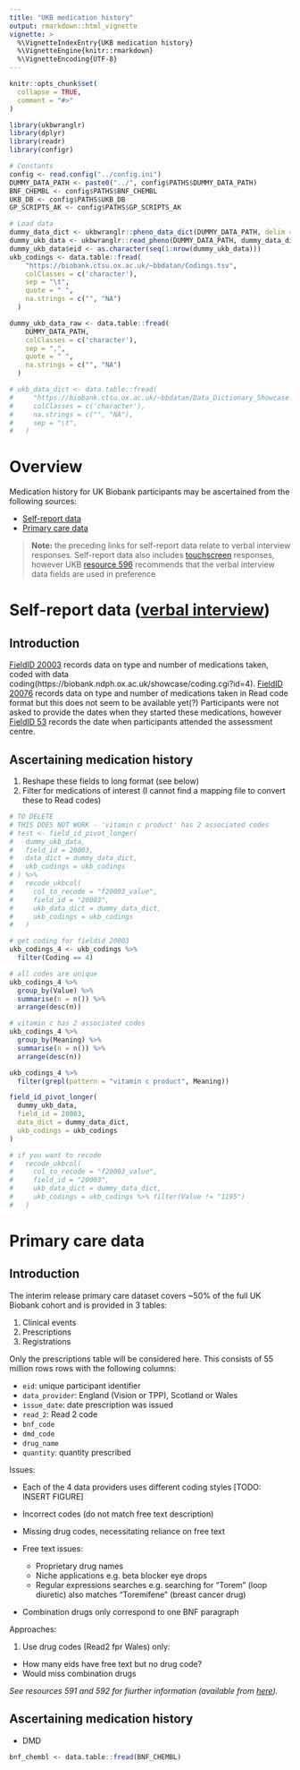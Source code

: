 ```yaml
---
title: "UKB medication history"
output: rmarkdown::html_vignette
vignette: >
  %\VignetteIndexEntry{UKB medication history}
  %\VignetteEngine{knitr::rmarkdown}
  %\VignetteEncoding{UTF-8}
---
```


```r
knitr::opts_chunk$set(
  collapse = TRUE,
  comment = "#>"
)
```

```r
library(ukbwranglr)
library(dplyr)
library(readr)
library(configr)

# Constants
config <- read.config("../config.ini")
DUMMY_DATA_PATH <- paste0("../", config$PATHS$DUMMY_DATA_PATH)
BNF_CHEMBL <- config$PATHS$BNF_CHEMBL
UKB_DB <- config$PATHS$UKB_DB
GP_SCRIPTS_AK <- config$PATHS$GP_SCRIPTS_AK

# Load data
dummy_data_dict <- ukbwranglr::pheno_data_dict(DUMMY_DATA_PATH, delim = ",")
dummy_ukb_data <- ukbwranglr::read_pheno(DUMMY_DATA_PATH, dummy_data_dict, delim = ",") 
dummy_ukb_data$eid <- as.character(seq(1:nrow(dummy_ukb_data)))
ukb_codings <- data.table::fread(
    "https://biobank.ctsu.ox.ac.uk/~bbdatan/Codings.tsv",
    colClasses = c('character'),
    sep = "\t",
    quote = " ",
    na.strings = c("", "NA")
  )

dummy_ukb_data_raw <- data.table::fread(
    DUMMY_DATA_PATH,
    colClasses = c('character'),
    sep = ",",
    quote = " ",
    na.strings = c("", "NA")
  )

# ukb_data_dict <- data.table::fread(
#     "https://biobank.ctsu.ox.ac.uk/~bbdatan/Data_Dictionary_Showcase.tsv",
#     colClasses = c('character'),
#     na.strings = c("", "NA"),
#     sep = "\t",
#   )
```

# Overview

Medication history for UK Biobank participants may be ascertained from the following sources:

- [Self-report data](https://biobank.ndph.ox.ac.uk/showcase/label.cgi?id=100075)
- [Primary care data](https://biobank.ndph.ox.ac.uk/showcase/label.cgi?id=3000)

>**Note:** the preceding links for self-report data relate to verbal interview responses. Self-report data also includes [touchscreen](https://biobank.ndph.ox.ac.uk/ukb/label.cgi?id=100025) responses, however UKB [resource 596](https://biobank.ndph.ox.ac.uk/ukb/refer.cgi?id=596) recommends that the verbal interview data fields are used in preference

# Self-report data ([verbal interview](https://biobank.ndph.ox.ac.uk/showcase/label.cgi?id=100075))

## Introduction

[FieldID 20003](https://biobank.ndph.ox.ac.uk/showcase/field.cgi?id=20003) records data on type and number of medications taken, coded with data coding(https://biobank.ndph.ox.ac.uk/showcase/coding.cgi?id=4). [FieldID 20076](https://biobank.ndph.ox.ac.uk/showcase/field.cgi?id=20076) records data on type and number of medications taken in Read code format but this does not seem to be available yet(?) Participants were not asked to provide the dates when they started these medications, however [FieldID 53](https://biobank.ndph.ox.ac.uk/showcase/field.cgi?id=53) records the date when participants attended the assessment centre.

## Ascertaining medication history

1. Reshape these fields to long format (see below)
2. Filter for medications of interest (I cannot find a mapping file to convert these to Read codes)

```r
# TO DELETE 
# THIS DOES NOT WORK - 'vitamin c product' has 2 associated codes
# test <- field_id_pivot_longer(
#   dummy_ukb_data,
#   field_id = 20003,
#   data_dict = dummy_data_dict,
#   ukb_codings = ukb_codings
# ) %>%
#   recode_ukbcol(
#     col_to_recode = "f20003_value",
#     field_id = "20003",
#     ukb_data_dict = dummy_data_dict,
#     ukb_codings = ukb_codings
#   )

# get coding for fieldid 20003
ukb_codings_4 <- ukb_codings %>% 
  filter(Coding == 4) 

# all codes are unique
ukb_codings_4 %>% 
  group_by(Value) %>% 
  summarise(n = n()) %>% 
  arrange(desc(n))

# vitamin c has 2 associated codes
ukb_codings_4 %>% 
  group_by(Meaning) %>% 
  summarise(n = n()) %>% 
  arrange(desc(n))

ukb_codings_4 %>% 
  filter(grepl(pattern = "vitamin c product", Meaning))
```
```r
field_id_pivot_longer(
  dummy_ukb_data,
  field_id = 20003,
  data_dict = dummy_data_dict,
  ukb_codings = ukb_codings
) 

# if you want to recode
#   recode_ukbcol( 
#     col_to_recode = "f20003_value",
#     field_id = "20003",
#     ukb_data_dict = dummy_data_dict,
#     ukb_codings = ukb_codings %>% filter(Value != "1195")
#   )
```

# Primary care data

## Introduction

The interim release primary care dataset covers ~50% of the full UK Biobank cohort and is provided in 3 tables:

1. Clinical events
2. Prescriptions
3. Registrations

Only the prescriptions table will be considered here. This consists of 55 million rows rows with the following columns:

- `eid`: unique participant identifier
- `data_provider`: England (Vision or TPP), Scotland or Wales
- `issue_date`: date prescription was issued
- `read_2`: Read 2 code
- `bnf_code`
- `dmd_code`
- `drug_name` 
- `quantity`: quantity prescribed

Issues:

- Each of the 4 data providers uses different coding styles [TODO: INSERT FIGURE]
- Incorrect codes (do not match free text description)
- Missing drug codes, necessitating reliance on free text 
- Free text issues:
  
  - Proprietary drug names
  - Niche applications e.g. beta blocker eye drops
  - Regular expressions searches e.g. searching for "Torem" (loop diuretic) also matches "Toremifene" (breast cancer drug)
  
- Combination drugs only correspond to one BNF paragraph

Approaches:

1. Use drug codes (Read2 fpr Wales) only: 

  - How many eids have free text but no drug code?
  - Would miss combination drugs

*See resources 591 and 592 for fiurther information (available from [here](https://biobank.ndph.ox.ac.uk/showcase/label.cgi?id=3000)).*

## Ascertaining medication history

- DMD

```r
bnf_chembl <- data.table::fread(BNF_CHEMBL)
```

